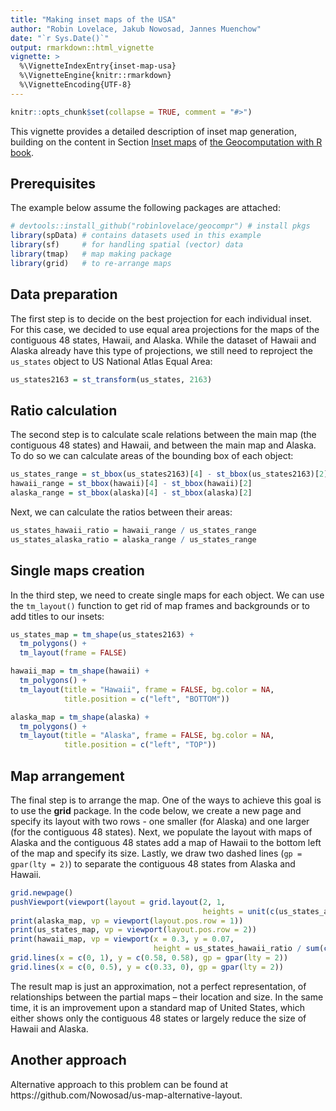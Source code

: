```yaml
---
title: "Making inset maps of the USA"
author: "Robin Lovelace, Jakub Nowosad, Jannes Muenchow"
date: "`r Sys.Date()`"
output: rmarkdown::html_vignette
vignette: >
  %\VignetteIndexEntry{inset-map-usa}
  %\VignetteEngine{knitr::rmarkdown}
  %\VignetteEncoding{UTF-8}
---
```


```r
knitr::opts_chunk$set(collapse = TRUE, comment = "#>")
```

This vignette provides a detailed description of inset map generation, building on the content in Section [Inset maps](http://geocompr.robinlovelace.net/adv-map.html#inset-maps) of [the Geocomputation with R book](https://geocompr.github.io/).

## Prerequisites {-}

The example below assume the following packages are attached:

```r
# devtools::install_github("robinlovelace/geocompr") # install pkgs
library(spData) # contains datasets used in this example
library(sf)     # for handling spatial (vector) data
library(tmap)   # map making package
library(grid)   # to re-arrange maps
```

## Data preparation

The first step is to decide on the best projection for each individual inset.
For this case, we decided to use equal area projections for the maps of the contiguous 48 states, Hawaii, and Alaska.
While the dataset of Hawaii and Alaska already have this type of projections, we still need to reproject the `us_states` object to US National Atlas Equal Area:

```r
us_states2163 = st_transform(us_states, 2163)
```

## Ratio calculation

The second step is to calculate scale relations between the main map (the contiguous 48 states) and Hawaii, and between the main map and Alaska.
To do so we can calculate areas of the bounding box of each object:

```r
us_states_range = st_bbox(us_states2163)[4] - st_bbox(us_states2163)[2]
hawaii_range = st_bbox(hawaii)[4] - st_bbox(hawaii)[2]
alaska_range = st_bbox(alaska)[4] - st_bbox(alaska)[2]
``` 

Next, we can calculate the ratios between their areas:

```r
us_states_hawaii_ratio = hawaii_range / us_states_range
us_states_alaska_ratio = alaska_range / us_states_range
```

## Single maps creation

In the third step, we need to create single maps for each object.
We can use the `tm_layout()` function to get rid of map frames and backgrounds or to add titles to our insets:

```r
us_states_map = tm_shape(us_states2163) +
  tm_polygons() + 
  tm_layout(frame = FALSE)
```

```r
hawaii_map = tm_shape(hawaii) +
  tm_polygons() + 
  tm_layout(title = "Hawaii", frame = FALSE, bg.color = NA, 
            title.position = c("left", "BOTTOM")) 
```

```r
alaska_map = tm_shape(alaska) +
  tm_polygons() + 
  tm_layout(title = "Alaska", frame = FALSE, bg.color = NA, 
            title.position = c("left", "TOP")) 
```

## Map arrangement

The final step is to arrange the map.
One of the ways to achieve this goal is to use the **grid** package.
In the code below, we create a new page and specify its layout with two rows - one smaller (for Alaska) and one larger (for the contiguous 48 states).
Next, we populate the layout with maps of Alaska and the contiguous 48 states add a map of Hawaii to the bottom left of the map and specify its size.
Lastly, we draw two dashed lines (`gp = gpar(lty = 2)`) to separate the contiguous 48 states from Alaska and Hawaii.

```r
grid.newpage()
pushViewport(viewport(layout = grid.layout(2, 1,
                                           heights = unit(c(us_states_alaska_ratio, 1), "null"))))
print(alaska_map, vp = viewport(layout.pos.row = 1))
print(us_states_map, vp = viewport(layout.pos.row = 2))
print(hawaii_map, vp = viewport(x = 0.3, y = 0.07,
                                height = us_states_hawaii_ratio / sum(c(us_states_alaska_ratio, 1))))
grid.lines(x = c(0, 1), y = c(0.58, 0.58), gp = gpar(lty = 2))
grid.lines(x = c(0, 0.5), y = c(0.33, 0), gp = gpar(lty = 2))
```

The result map is just an approximation, not a perfect representation, of relationships between the partial maps -- their location and size. 
In the same time, it is an improvement upon a standard map of United States, which either shows only the contiguous 48 states or largely reduce the size of Hawaii and Alaska.

## Another approach

Alternative approach to this problem can be found at https://github.com/Nowosad/us-map-alternative-layout.
